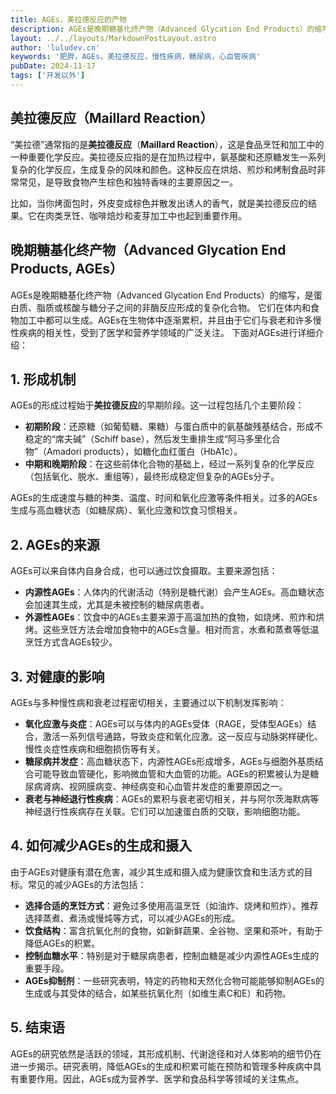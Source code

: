 ```yaml
---
title: AGEs，美拉德反应的产物
description: AGEs是晚期糖基化终产物（Advanced Glycation End Products）的缩写，是食物在烹饪过程中很容易产生的复杂物质，与衰老和许多慢性疾病的相关
layout: ../../layouts/MarkdownPostLayout.astro
author: 'luludev.cn'
keywords: '肥胖，AGEs，美拉德反应，慢性疾病，糖尿病，心血管疾病'
pubDate: 2024-11-17
tags: ['开发以外']
---
```


## **美拉德反应**（**Maillard Reaction**）

“美拉德”通常指的是**美拉德反应**（**Maillard Reaction**），这是食品烹饪和加工中的一种重要化学反应。美拉德反应指的是在加热过程中，氨基酸和还原糖发生一系列复杂的化学反应，生成复杂的风味和颜色。这种反应在烘焙、煎炒和烤制食品时非常常见，是导致食物产生棕色和独特香味的主要原因之一。

比如，当你烤面包时，外皮变成棕色并散发出诱人的香气，就是美拉德反应的结果。它在肉类烹饪、咖啡焙炒和麦芽加工中也起到重要作用。

## **晚期糖基化终产物**（**Advanced Glycation End Products, AGEs**）

AGEs是晚期糖基化终产物（Advanced Glycation End Products）的缩写，是蛋白质、脂质或核酸与糖分子之间的非酶反应形成的复杂化合物。
它们在体内和食物加工中都可以生成。AGEs在生物体中逐渐累积，并且由于它们与衰老和许多慢性疾病的相关性，受到了医学和营养学领域的广泛关注。
下面对AGEs进行详细介绍：

## 1. 形成机制
AGEs的形成过程始于**美拉德反应**的早期阶段。这一过程包括几个主要阶段：
- **初期阶段**：还原糖（如葡萄糖、果糖）与蛋白质中的氨基酸残基结合，形成不稳定的“席夫碱”（Schiff base），然后发生重排生成“阿马多里化合物”（Amadori products），如糖化血红蛋白（HbA1c）。
- **中期和晚期阶段**：在这些前体化合物的基础上，经过一系列复杂的化学反应（包括氧化、脱水、重组等），最终形成稳定但复杂的AGEs分子。

AGEs的生成速度与糖的种类、温度、时间和氧化应激等条件相关。过多的AGEs生成与高血糖状态（如糖尿病）、氧化应激和饮食习惯相关。

## 2. AGEs的来源
AGEs可以来自体内自身合成，也可以通过饮食摄取。主要来源包括：
- **内源性AGEs**：人体内的代谢活动（特别是糖代谢）会产生AGEs。高血糖状态会加速其生成，尤其是未被控制的糖尿病患者。
- **外源性AGEs**：饮食中的AGEs主要来源于高温加热的食物，如烧烤、煎炸和烘烤。这些烹饪方法会增加食物中的AGEs含量。相对而言，水煮和蒸煮等低温烹饪方式含AGEs较少。

## 3. 对健康的影响
AGEs与多种慢性病和衰老过程密切相关，主要通过以下机制发挥影响：
- **氧化应激与炎症**：AGEs可以与体内的AGEs受体（RAGE，受体型AGEs）结合，激活一系列信号通路，导致炎症和氧化应激。这一反应与动脉粥样硬化、慢性炎症性疾病和细胞损伤等有关。
- **糖尿病并发症**：高血糖状态下，内源性AGEs形成增多，AGEs与细胞外基质结合可能导致血管硬化，影响微血管和大血管的功能。AGEs的积累被认为是糖尿病肾病、视网膜病变、神经病变和心血管并发症的重要原因之一。
- **衰老与神经退行性疾病**：AGEs的累积与衰老密切相关，并与阿尔茨海默病等神经退行性疾病存在关联。它们可以加速蛋白质的交联，影响细胞功能。

## 4. 如何减少AGEs的生成和摄入
由于AGEs对健康有潜在危害，减少其生成和摄入成为健康饮食和生活方式的目标。常见的减少AGEs的方法包括：
- **选择合适的烹饪方式**：避免过多使用高温烹饪（如油炸、烧烤和煎炸）。推荐选择蒸煮、煮汤或慢炖等方式，可以减少AGEs的形成。
- **饮食结构**：富含抗氧化剂的食物，如新鲜蔬果、全谷物、坚果和茶叶，有助于降低AGEs的积累。
- **控制血糖水平**：特别是对于糖尿病患者，控制血糖是减少内源性AGEs生成的重要手段。
- **AGEs抑制剂**：一些研究表明，特定的药物和天然化合物可能能够抑制AGEs的生成或与其受体的结合，如某些抗氧化剂（如维生素C和E）和药物。

## 5. 结束语
AGEs的研究依然是活跃的领域，其形成机制、代谢途径和对人体影响的细节仍在进一步揭示。研究表明，降低AGEs的生成和积累可能在预防和管理多种疾病中具有重要作用。因此，AGEs成为营养学、医学和食品科学等领域的关注焦点。